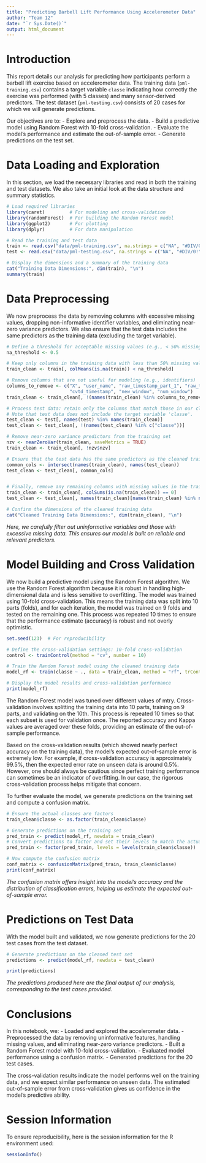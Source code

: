 ```yaml
---
title: "Predicting Barbell Lift Performance Using Accelerometer Data"
author: "Team 12"
date: "`r Sys.Date()`"
output: html_document
---
```


# Introduction

This report details our analysis for predicting how participants perform a barbell lift exercise based on accelerometer data. The training data (`pml-training.csv`) contains a target variable `classe` indicating how correctly the exercise was performed (with 5 classes) and many sensor-derived predictors. The test dataset (`pml-testing.csv`) consists of 20 cases for which we will generate predictions.

Our objectives are to:
- Explore and preprocess the data.
- Build a predictive model using Random Forest with 10-fold cross-validation.
- Evaluate the model’s performance and estimate the out-of-sample error.
- Generate predictions on the test set.

# Data Loading and Exploration

In this section, we load the necessary libraries and read in both the training and test datasets. We also take an initial look at the data structure and summary statistics.

```r
# Load required libraries
library(caret)         # For modeling and cross-validation
library(randomForest)  # For building the Random Forest model
library(ggplot2)       # For plotting
library(dplyr)         # For data manipulation

# Read the training and test data
train <- read.csv("data/pml-training.csv", na.strings = c("NA", "#DIV/0!"))
test <- read.csv("data/pml-testing.csv", na.strings = c("NA", "#DIV/0!"))

# Display the dimensions and a summary of the training data
cat("Training Data Dimensions:", dim(train), "\n")
summary(train)
```

# Data Preprocessing

We now preprocess the data by removing columns with excessive missing values, dropping non-informative identifier variables, and eliminating near-zero variance predictors. We also ensure that the test data includes the same predictors as the training data (excluding the target variable).

```r
# Define a threshold for acceptable missing values (e.g., < 50% missing)
na_threshold <- 0.5

# Keep only columns in the training data with less than 50% missing values
train_clean <- train[, colMeans(is.na(train)) < na_threshold]

# Remove columns that are not useful for modeling (e.g., identifiers)
columns_to_remove <- c("X", "user_name", "raw_timestamp_part_1", "raw_timestamp_part_2",
                       "cvtd_timestamp", "new_window", "num_window")
train_clean <- train_clean[, !(names(train_clean) %in% columns_to_remove)]

# Process test data: retain only the columns that match those in our cleaned training set.
# Note that test data does not include the target variable 'classe'.
test_clean <- test[, names(test) %in% names(train_clean)]
test_clean <- test_clean[, !(names(test_clean) %in% c("classe"))]

# Remove near-zero variance predictors from the training set
nzv <- nearZeroVar(train_clean, saveMetrics = TRUE)
train_clean <- train_clean[, !nzv$nzv]

# Ensure that the test data has the same predictors as the cleaned training data
common_cols <- intersect(names(train_clean), names(test_clean))
test_clean <- test_clean[, common_cols]


# Finally, remove any remaining columns with missing values in the training data
train_clean <- train_clean[, colSums(is.na(train_clean)) == 0]
test_clean <- test_clean[, names(train_clean)[names(train_clean) %in% names(test_clean)]]

# Confirm the dimensions of the cleaned training data
cat("Cleaned Training Data Dimensions:", dim(train_clean), "\n")
```

*Here, we carefully filter out uninformative variables and those with excessive missing data. This ensures our model is built on reliable and relevant predictors.*

# Model Building and Cross Validation

We now build a predictive model using the Random Forest algorithm. We use the Random Forest algorithm because it is robust in handling high-dimensional data and is less sensitive to overfitting. The model was trained using 10-fold cross-validation. This means the training data was split into 10 parts (folds), and for each iteration, the model was trained on 9 folds and tested on the remaining one. This process was repeated 10 times to ensure that the performance estimate (accuracy) is robust and not overly optimistic.

```r
set.seed(123)  # For reproducibility

# Define the cross-validation settings: 10-fold cross-validation
control <- trainControl(method = "cv", number = 10)

# Train the Random Forest model using the cleaned training data
model_rf <- train(classe ~ ., data = train_clean, method = "rf", trControl = control)

# Display the model results and cross-validation performance
print(model_rf)
```
The Random Forest model was tuned over different values of mtry. Cross-validation involves splitting the training data into 10 parts, training on 9 parts, and validating on the 10th. This process is repeated 10 times so that each subset is used for validation once. The reported accuracy and Kappa values are averaged over these folds, providing an estimate of the out-of-sample performance.

Based on the cross-validation results (which showed nearly perfect accuracy on the training data), the model’s expected out-of-sample error is extremely low. For example, if cross-validation accuracy is approximately 99.5%, then the expected error rate on unseen data is around 0.5%. However, one should always be cautious since perfect training performance can sometimes be an indicator of overfitting. In our case, the rigorous cross-validation process helps mitigate that concern.

To further evaluate the model, we generate predictions on the training set and compute a confusion matrix.

```r
# Ensure the actual classes are factors
train_clean$classe <- as.factor(train_clean$classe)

# Generate predictions on the training set
pred_train <- predict(model_rf, newdata = train_clean)
# Convert predictions to factor and set their levels to match the actual classes
pred_train <- factor(pred_train, levels = levels(train_clean$classe))

# Now compute the confusion matrix
conf_matrix <- confusionMatrix(pred_train, train_clean$classe)
print(conf_matrix)

```

*The confusion matrix offers insight into the model's accuracy and the distribution of classification errors, helping us estimate the expected out-of-sample error.*

# Predictions on Test Data

With the model built and validated, we now generate predictions for the 20 test cases from the test dataset.
```r
# Generate predictions on the cleaned test set
predictions <- predict(model_rf, newdata = test_clean)

print(predictions)
```
*The predictions produced here are the final output of our analysis, corresponding to the test cases provided.*

# Conclusions

In this notebook, we:
- Loaded and explored the accelerometer data.
- Preprocessed the data by removing uninformative features, handling missing values, and eliminating near-zero variance predictors.
- Built a Random Forest model with 10-fold cross-validation.
- Evaluated model performance using a confusion matrix.
- Generated predictions for the 20 test cases.

The cross-validation results indicate the model performs well on the training data, and we expect similar performance on unseen data. The estimated out-of-sample error from cross-validation gives us confidence in the model's predictive ability.

# Session Information

To ensure reproducibility, here is the session information for the R environment used:
```r
sessionInfo()
```
